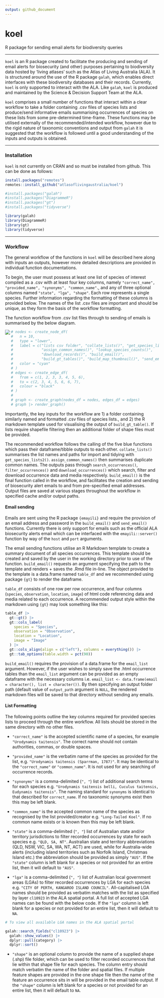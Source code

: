 ```yaml
---
output: github_document
---
```


# koel

R package for sending email alerts for biodiversity queries

------------------------------------------------------------------------

`koel` is an R package created to facilitate the producing and sending of email alerts for biosecurity (and other) purposes pertaining to biodiversity data hosted by 'living atlases' such as the Atlas of Living Australia (ALA). It is structured around the use of the R package `galah`, which enables direct interfaces with these biodiversity databases and their records. Currently, `koel` is only supported to interact with the ALA. Like `galah`, `koel` is produced and maintained by the Science & Decision Support Team at the ALA.

`koel` comprises a small number of functions that interact within a clear workflow to take a folder containing .csv files of species lists and produce/send informative emails summarising occurrences of species on these lists from some pre-determined time-frame. These functions may be utilised externally of the recommended/intended workflow, however due to the rigid nature of taxonomic conventions and output from `galah` it is suggested that the workflow is followed until a good understanding of the inputs and outputs is obtained.

------------------------------------------------------------------------

### Installation

`koel` is not currently on CRAN and so must be installed from github. This can be done as follows:

```r
install.packages("remotes")
remotes::install_github("atlasoflivingaustralia/koel")
```

```r
#install.packages("galah")
#install.packages("DiagrammeR")
#install.packages("gt")
#install.packages("tidyverse")

library(galah)
library(DiagrammeR)
library(gt)
library(tidyverse)
```

------------------------------------------------------------------------

### Workflow

The general workflow of the functions in `koel` will be described here along with inputs an outputs, however more detailed descriptions are provided in individual function documentations.

To begin, the user must possess at least one list of species of interest compiled as a .csv with at least four key columns, namely `"correct_name", "provided_name", "synonyms", "common_name"`., and any of three optional columns named `"state", "lga", "shape"`. Each row represents a single species. Further information regarding the formatting of these columns is provided below. The names of the list .csv files are important and should be unique, as they form the basis of the workflow formatting.

The function workflow from .csv list files through to sending of emails is summarised by the below diagram.

<img src="man/figures/koel_workflow.svg" align="left"/>

```r
# nodes <- create_node_df(
#   n = 10,
#   type = "lower",
#   label = c("lists csv folder", "collate_lists()", "get_species_lists2()",
#             "assign_common_names()", "lookup_species_counts()",
#             "download_records()", "build_email()",
#             "build_gt_tables()", "build_map_thumbnail()", "send_email()"),
#   color = "cyan"
# )
# edges <- create_edge_df(
#   from = c(1, 2, 3, 3, 4, 5, 6),
#   to = c(2, 3, 4, 5, 6, 6, 7),
#   colour = "black"
# )
# 
# graph <- create_graph(nodes_df = nodes, edges_df = edges)
# graph |> render_graph()
```

Importantly, the key inputs for the workflow are 1) a folder containing similarly named and formatted .csv files of species lists., and 2) the R markdown template used for visualising the output of `build_gt_table()`. If lists require shapefile filtering then an additional folder of shape files must be provided.

The recommended workflow follows the calling of the five blue functions which pass their dataframe/tibble outputs to each other. `collate_lists()` summarises the list names and paths for import and tidying with `get_species_lists2()`. `assign_common_names()` then summarises duplicate common names. The outputs pass through `search_occurrences()`, `filter_occurrences()` and `download_occurrences()` which search, filter and download occurrence data and media respectively. `build_email()` is the final function called in the workflow, and facilitates the creation and sending of biosecurity alert emails to and from pre-specified email addresses. Output files are saved at various stages throughout the workflow in specified cache and/or output paths.

#### Email sending

Emails are sent using the R package `{emayili}` and require the provision of an email address and password in the `build_email()` and `send_email()` functions. Currently there is only support for emails such as the official ALA biosecurity alerts email which can be interfaced with the `emayili::server()` function by way of the `host` and `port` arguments.

The email sending functions utilise an R Markdown template to create a summary document of all species occurrences. This template should be created and saved by the user in the working directory prior to use of the function. `build_email()` requests an argument specifying the path to the template and renders + saves the .Rmd file in-line. The object provided to the template is a data.frame named `table_df` and we recommended using package `{gt}` to render the dataframe.

`table_df` consists of one row per row occurrence, and four columns (`species`, `observation`, `location`, `image`) of html code referencing data and media related to each occurrence. A recommended output style within the markdown using `{gt}` may look something like this:

```r
table_df |>
  gt::gt() |>
  gt::cols_label(
    species = "Species",
    observation = "Observation",
    location = "Location",
    image = "Image"
  ) |>
  gt::cols_align(align = c("left"), columns = everything()) |>
  gt::tab_options(table.width = pct(90))
```

`build_email()` requires the provision of a data.frame for the `email_list` argument. However, if the user wishes to simply save the .html occurrence tables than the `email_list` argument can be provided as an empty dataframe with the necessary columns i.e. `email_list <- data.frame(email = character(), list = character())`. By then specifying an output folder path (default value of `output_path` argument is `NULL`, the rendered markdown files will be saved to that directory without sending any emails.

#### List Formatting

The following points outline the key columns required for provided species lists to proceed through the entire workflow. All lists should be stored in the same directory with no other files.

-   `"correct_name"` is the accepted scientific name of a species, for example `"Urodynamis taitensis"`. The correct name should not contain authorities, commas, or double spaces.

-   `"provided_name"` is the verbatim name of the species as provided for the list, e.g. `"Urodynamis taitensis (Sparrman, 1787)"`. It may be identical to the `"correct_name"` or `"common_name"`. It is not used for any searching of occurrence records.

-   `"synonyms"` is a comma-delimited (`", "`) list of additional search terms for each species e.g. `"Urodynamis taitensis belli, Cuculus taitensis, Eudynamis taitensis"`. The naming standard for `synonyms` is identical to that described for `correct_name`. If no taxonomic synonyms exist then this may be left blank.

-   `"common_name"` is the accepted common name of the species as recognised by the list provided/creator e.g. `"Long-Tailed Koel"`. If no common name exists or is known then this may be left blank.

-   `"state"` is a comma-delimited (`", "`) list of Australian state and/or territory jurisdictions to filter recorded occurrences by state for each species e.g. `"QLD, SA, NT"`. Australian state and territory abbreviations (QLD, NSW, VIC, SA, WA, NT, ACT) are used, while for Australia-wide alerts (including island territories such as Norfolk Island, Christmas Island etc.) the abbreviation should be provided as simply `"AUS"`. If the `"state"` column is left blank for a species or not provided for an entire list, then it will default to `"AUS"`.

-   `"lga"` is a comma-delimited (`", "`) list of Australian local government areas (LGAs) to filter recorded occurrences by LGA for each species e.g. `"CITY OF PERTH, KANGAROO ISLAND COUNCIL"`. All-capitalised LGA names should be provided as verbatim matches with the list as specified by layer `cl10923` in the ALA spatial portal. A full list of accepted LGA names can be found with the below code. If the `"lga"` column is left blank for a species or not provided for an entire list, then it will default to `NA`.

```r
# To view all available LGA names in the ALA spatial portal

galah::search_fields("cl10923") |>
  galah::show_values() |>
  dplyr::pull(category) |>
  dplyr::sort()
```

-   `"shape"` is an optional column to provide the name of a supplied shape (.shp) file folder, which can be used to filter recorded occurrences that lie within that shape file for each species. The column entry should match verbatim the name of the folder and spatial files. If multiple feature shapes are provided in the one shape file then the name of the feature an occurrence sits in will be provided in the email table output. If the `"shape"` column is left blank for a species or not provided for an entire list, then it will default to `NA`.
